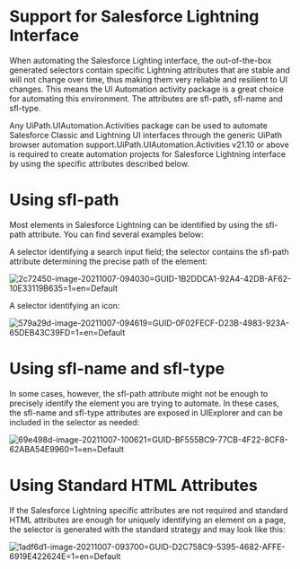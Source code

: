 ﻿# Support for Salesforce Lightning Interface

When automating the Salesforce Lighting interface, the out-of-the-box generated selectors contain specific Lightning attributes that are stable and will not change over time, thus making them very reliable and resilient to UI changes. This means the UI Automation activity package is a great choice for automating this environment. The attributes are sfl-path, sfl-name and sfl-type.

Any UiPath.UIAutomation.Activities package can be used to automate Salesforce Classic and Lightning UI interfaces through the generic UiPath browser automation support.UiPath.UIAutomation.Activities v21.10 or above is required to create automation projects for Salesforce Lightning interface by using the specific attributes described below.

# Using sfl-path

Most elements in Salesforce Lightning can be identified by using the sfl-path attribute. You can find several examples below:

A selector identifying a search input field; the selector contains the sfl-path attribute determining the precise path of the element:

![2c72450-image-20211007-094030=GUID-1B2DDCA1-92A4-42DB-AF62-10E33119B635=1=en=Default](/images/2c72450-image-20211007-094030=GUID-1B2DDCA1-92A4-42DB-AF62-10E33119B635=1=en=Default.png)

A selector identifying an icon:

![579a29d-image-20211007-094619=GUID-0F02FECF-D23B-4983-923A-65DEB43C39FD=1=en=Default](/images/579a29d-image-20211007-094619=GUID-0F02FECF-D23B-4983-923A-65DEB43C39FD=1=en=Default.png)

# Using sfl-name and sfl-type

In some cases, however, the sfl-path attribute might not be enough to precisely identify the element you are trying to automate. In these cases, the sfl-name and sfl-type attributes are exposed in UIExplorer and can be included in the selector as needed:

![69e498d-image-20211007-100621=GUID-BF555BC9-77CB-4F22-8CF8-62ABA54E9960=1=en=Default](/images/69e498d-image-20211007-100621=GUID-BF555BC9-77CB-4F22-8CF8-62ABA54E9960=1=en=Default.png)

# Using Standard HTML Attributes

If the Salesforce Lightning specific attributes are not required and standard HTML attributes are enough for uniquely identifying an element on a page, the selector is generated with the standard <html> strategy and may look like this:

![1adf6d1-image-20211007-093700=GUID-D2C758C9-5395-4682-AFFE-6919E422624E=1=en=Default](/images/1adf6d1-image-20211007-093700=GUID-D2C758C9-5395-4682-AFFE-6919E422624E=1=en=Default.png)
